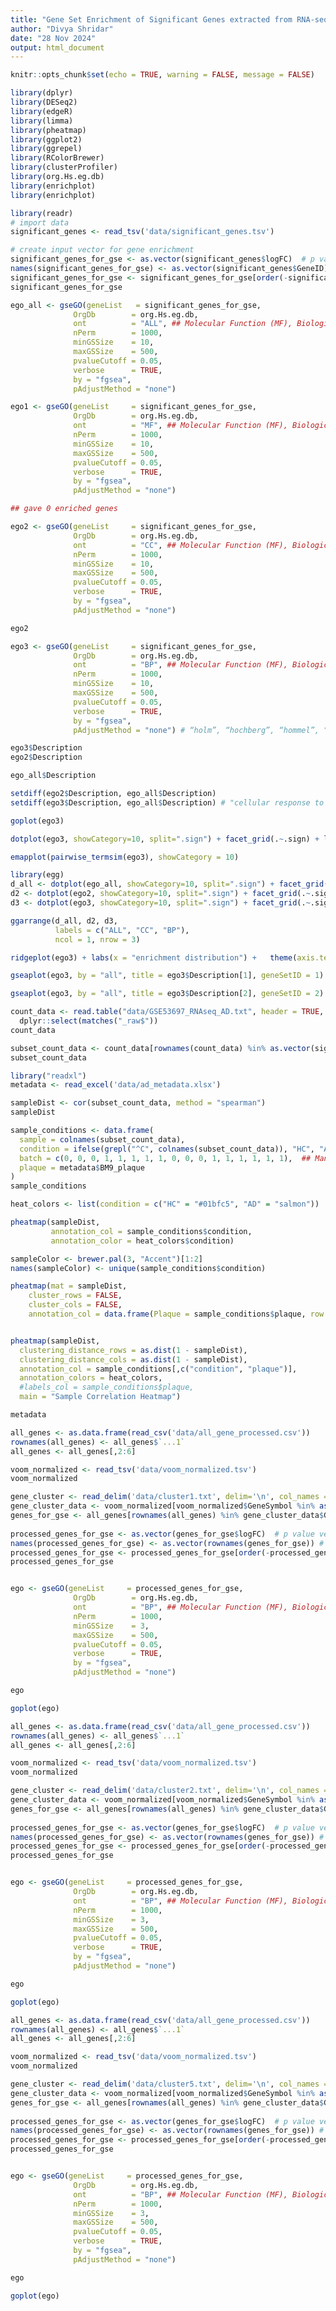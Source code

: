 ```yaml
---
title: "Gene Set Enrichment of Significant Genes extracted from RNA-seq data in Alzheimer's Disease Patients"
author: "Divya Shridar"
date: "28 Nov 2024"
output: html_document
---
```


```r
knitr::opts_chunk$set(echo = TRUE, warning = FALSE, message = FALSE)
```

```r
library(dplyr)
library(DESeq2)
library(edgeR)
library(limma)
library(pheatmap)
library(ggplot2)
library(ggrepel)
library(RColorBrewer)
library(clusterProfiler)
library(org.Hs.eg.db)
library(enrichplot)
library(enrichplot)
```


```r
library(readr)
# import data
significant_genes <- read_tsv('data/significant_genes.tsv') 

# create input vector for gene enrichment
significant_genes_for_gse <- as.vector(significant_genes$logFC)  # p value vector
names(significant_genes_for_gse) <- as.vector(significant_genes$GeneID) # gene ids
significant_genes_for_gse <- significant_genes_for_gse[order(-significant_genes_for_gse)] # order ranked
significant_genes_for_gse
```
```r
ego_all <- gseGO(geneList   = significant_genes_for_gse,
              OrgDb        = org.Hs.eg.db,
              ont          = "ALL", ## Molecular Function (MF), Biological Process (BP), and Cellular Component (CC)
              nPerm        = 1000,
              minGSSize    = 10,
              maxGSSize    = 500,
              pvalueCutoff = 0.05,
              verbose      = TRUE,
              by = "fgsea",
              pAdjustMethod = "none") 
```


```r
ego1 <- gseGO(geneList     = significant_genes_for_gse,
              OrgDb        = org.Hs.eg.db,
              ont          = "MF", ## Molecular Function (MF), Biological Process (BP), and Cellular Component (CC)
              nPerm        = 1000,
              minGSSize    = 10,
              maxGSSize    = 500,
              pvalueCutoff = 0.05,
              verbose      = TRUE,
              by = "fgsea",
              pAdjustMethod = "none") 

## gave 0 enriched genes
```


```r
ego2 <- gseGO(geneList     = significant_genes_for_gse,
              OrgDb        = org.Hs.eg.db,
              ont          = "CC", ## Molecular Function (MF), Biological Process (BP), and Cellular Component (CC)
              nPerm        = 1000,
              minGSSize    = 10,
              maxGSSize    = 500,
              pvalueCutoff = 0.05,
              verbose      = TRUE,
              by = "fgsea",
              pAdjustMethod = "none") 
```

```r
ego2
```


```r
ego3 <- gseGO(geneList     = significant_genes_for_gse,
              OrgDb        = org.Hs.eg.db,
              ont          = "BP", ## Molecular Function (MF), Biological Process (BP), and Cellular Component (CC)
              nPerm        = 1000,
              minGSSize    = 10,
              maxGSSize    = 500,
              pvalueCutoff = 0.05,
              verbose      = TRUE,
              by = "fgsea",
              pAdjustMethod = "none") # “holm”, “hochberg”, “hommel”, “bonferroni”, “BH”, “BY”, “fdr”, “none”
```

```r
ego3$Description
ego2$Description

ego_all$Description

setdiff(ego2$Description, ego_all$Description)
setdiff(ego3$Description, ego_all$Description) # "cellular response to stress" disappears from list
```

```r
goplot(ego3)
```

```r
dotplot(ego3, showCategory=10, split=".sign") + facet_grid(.~.sign) + labs(title = 'Gene Functions')
```

```r
emapplot(pairwise_termsim(ego3), showCategory = 10)
```



```r
library(egg)
d_all <- dotplot(ego_all, showCategory=10, split=".sign") + facet_grid(.~.sign) +  theme(axis.text.y = element_text(hjust = 1, size = 7)) 
d2 <- dotplot(ego2, showCategory=10, split=".sign") + facet_grid(.~.sign)+  theme(axis.text.y = element_text(hjust = 1, size = 7)) 
d3 <- dotplot(ego3, showCategory=10, split=".sign") + facet_grid(.~.sign)+  theme(axis.text.y = element_text(hjust = 1, size = 7)) 

ggarrange(d_all, d2, d3, 
          labels = c("ALL", "CC", "BP"),
          ncol = 1, nrow = 3)
```

```r
ridgeplot(ego3) + labs(x = "enrichment distribution") +   theme(axis.text.y = element_text(hjust = 1, size = 7)) 
```


```r
gseaplot(ego3, by = "all", title = ego3$Description[1], geneSetID = 1)
```

```r
gseaplot(ego3, by = "all", title = ego3$Description[2], geneSetID = 2)
```

```r
count_data <- read.table("data/GSE53697_RNAseq_AD.txt", header = TRUE, sep = "\t", row.names = 1) %>%
  dplyr::select(matches("_raw$"))
count_data
```

```r
subset_count_data <- count_data[rownames(count_data) %in% as.vector(significant_genes$GeneID),]
subset_count_data
```
```r
library("readxl")
metadata <- read_excel('data/ad_metadata.xlsx')
```

```r
sampleDist <- cor(subset_count_data, method = "spearman") 
sampleDist

sample_conditions <- data.frame(
  sample = colnames(subset_count_data),
  condition = ifelse(grepl("^C", colnames(subset_count_data)), "HC", "AD"),
  batch = c(0, 0, 0, 1, 1, 1, 1, 1, 0, 0, 0, 1, 1, 1, 1, 1, 1),  ## Manually adding batch information; batch effect is a bit serious as otherwise no gene will be identified as significant
  plaque = metadata$BM9_plaque
)
sample_conditions

heat_colors <- list(condition = c("HC" = "#01bfc5", "AD" = "salmon"))

pheatmap(sampleDist,
         annotation_col = sample_conditions$condition,
         annotation_color = heat_colors$condition)

sampleColor <- brewer.pal(3, "Accent")[1:2]
names(sampleColor) <- unique(sample_conditions$condition)

pheatmap(mat = sampleDist,
    cluster_rows = FALSE,
    cluster_cols = FALSE,
    annotation_col = data.frame(Plaque = sample_conditions$plaque, row.names = sample_conditions$sample))


pheatmap(sampleDist,
  clustering_distance_rows = as.dist(1 - sampleDist),
  clustering_distance_cols = as.dist(1 - sampleDist),
  annotation_col = sample_conditions[,c("condition", "plaque")],
  annotation_colors = heat_colors,
  #labels_col = sample_conditions$plaque,
  main = "Sample Correlation Heatmap")
```

```r
metadata

```

```r
all_genes <- as.data.frame(read_csv('data/all_gene_processed.csv'))
rownames(all_genes) <- all_genes$`...1`
all_genes <- all_genes[,2:6]

voom_normalized <- read_tsv('data/voom_normalized.tsv') 
voom_normalized

gene_cluster <- read_delim('data/cluster1.txt', delim='\n', col_names = FALSE)
gene_cluster_data <- voom_normalized[voom_normalized$GeneSymbol %in% as.vector(gene_cluster$X1),]
genes_for_gse <- all_genes[rownames(all_genes) %in% gene_cluster_data$GeneID,]
 
processed_genes_for_gse <- as.vector(genes_for_gse$logFC)  # p value vector
names(processed_genes_for_gse) <- as.vector(rownames(genes_for_gse)) # gene ids
processed_genes_for_gse <- processed_genes_for_gse[order(-processed_genes_for_gse)] # order ranked
processed_genes_for_gse


ego <- gseGO(geneList     = processed_genes_for_gse,
              OrgDb        = org.Hs.eg.db,
              ont          = "BP", ## Molecular Function (MF), Biological Process (BP), and Cellular Component (CC)
              nPerm        = 1000,
              minGSSize    = 3,
              maxGSSize    = 500,
              pvalueCutoff = 0.05,
              verbose      = TRUE,
              by = "fgsea",
              pAdjustMethod = "none")

ego

goplot(ego)
```

```r
all_genes <- as.data.frame(read_csv('data/all_gene_processed.csv'))
rownames(all_genes) <- all_genes$`...1`
all_genes <- all_genes[,2:6]

voom_normalized <- read_tsv('data/voom_normalized.tsv') 
voom_normalized

gene_cluster <- read_delim('data/cluster2.txt', delim='\n', col_names = FALSE)
gene_cluster_data <- voom_normalized[voom_normalized$GeneSymbol %in% as.vector(gene_cluster$X1),]
genes_for_gse <- all_genes[rownames(all_genes) %in% gene_cluster_data$GeneID,]
 
processed_genes_for_gse <- as.vector(genes_for_gse$logFC)  # p value vector
names(processed_genes_for_gse) <- as.vector(rownames(genes_for_gse)) # gene ids
processed_genes_for_gse <- processed_genes_for_gse[order(-processed_genes_for_gse)] # order ranked
processed_genes_for_gse


ego <- gseGO(geneList     = processed_genes_for_gse,
              OrgDb        = org.Hs.eg.db,
              ont          = "BP", ## Molecular Function (MF), Biological Process (BP), and Cellular Component (CC)
              nPerm        = 1000,
              minGSSize    = 3,
              maxGSSize    = 500,
              pvalueCutoff = 0.05,
              verbose      = TRUE,
              by = "fgsea",
              pAdjustMethod = "none")

ego

goplot(ego)
```


```r
all_genes <- as.data.frame(read_csv('data/all_gene_processed.csv'))
rownames(all_genes) <- all_genes$`...1`
all_genes <- all_genes[,2:6]

voom_normalized <- read_tsv('data/voom_normalized.tsv') 
voom_normalized

gene_cluster <- read_delim('data/cluster5.txt', delim='\n', col_names = FALSE)
gene_cluster_data <- voom_normalized[voom_normalized$GeneSymbol %in% as.vector(gene_cluster$X1),]
genes_for_gse <- all_genes[rownames(all_genes) %in% gene_cluster_data$GeneID,]
 
processed_genes_for_gse <- as.vector(genes_for_gse$logFC)  # p value vector
names(processed_genes_for_gse) <- as.vector(rownames(genes_for_gse)) # gene ids
processed_genes_for_gse <- processed_genes_for_gse[order(-processed_genes_for_gse)] # order ranked
processed_genes_for_gse


ego <- gseGO(geneList     = processed_genes_for_gse,
              OrgDb        = org.Hs.eg.db,
              ont          = "BP", ## Molecular Function (MF), Biological Process (BP), and Cellular Component (CC)
              nPerm        = 1000,
              minGSSize    = 3,
              maxGSSize    = 500,
              pvalueCutoff = 0.05,
              verbose      = TRUE,
              by = "fgsea",
              pAdjustMethod = "none")

ego

goplot(ego)
```

